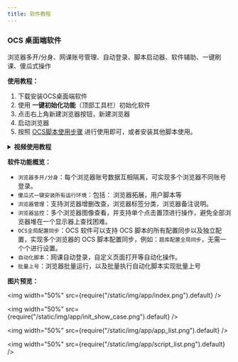 ```yaml
---
title: 软件教程
---
```



 
### OCS 桌面端软件

 
浏览器多开/分身、网课账号管理、自动登录、脚本启动器、软件辅助、一键刷课、傻瓜式操作
 
 

<AppDownloadCards />


**使用教程：**
 
1. 下载安装OCS桌面端软件 
2. 使用 **一键初始化功能**（顶部工具栏）初始化软件
3. 点击右上角新建浏览器按钮，新建浏览器
4. 启动浏览器
5. 按照 [OCS脚本使用步骤](https://docs.ocsjs.com/docs/script) 进行使用即可，或者安装其他脚本使用。 

<details >

<summary> 
  <b>视频使用教程</b> 
</summary>
 
<iframe
  src="https://cdn.ocsjs.com/app/resources/video/app-use-guide.mp4"
  frameBorder="0"
  allow="encrypted-media"
  allowFullScreen={true}
  style={{ width: "100%", minHeight: "400px" }}
></iframe>

</details>
 
**软件功能概览：**

- `浏览器多开/分身`：每个浏览器账号数据互相隔离，可实现多个浏览器不同账号登录。
- `傻瓜式一键安装所有运行环境`：包括： 浏览器拓展，用户脚本等
- `浏览器管理`：支持浏览器增删改查，浏览器标签分类，浏览器备注说明。
- `浏览器监控`：多个浏览器图像查看，并支持单个点击置顶进行操作，避免全部浏览器堆在一个显示器上查找困难。
- `OCS全局配置同步`：OCS 软件可以支持 OCS 脚本的所有配置同步以及独立配置，实现多个浏览器的 OCS 脚本配置同步，例如：`题库配置全局同步`，无需一个个进行设置。
- `自动化脚本`：网课自动登录，自定义页面打开等自动化操作。
- `批量上号`：浏览器批量运行，以及批量执行自动化脚本实现批量上号




**图片预览：**

<div style={{textAlign: "center"}}>

<img width="50%" src={require("/static/img/app/index.png").default} />

<img width="50%" src={require("/static/img/app/init_show_case.png").default} />

<img width="50%" src={require("/static/img/app/app_list.png").default} />

<img width="50%" src={require("/static/img/app/script_list.png").default} />

</div> 
 